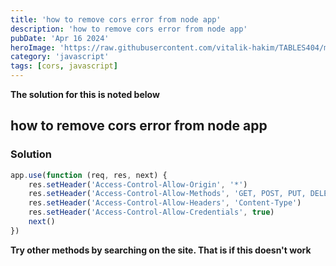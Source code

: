 ```yaml
---
title: 'how to remove cors error from node app'
description: 'how to remove cors error from node app'
pubDate: 'Apr 16 2024'
heroImage: 'https://raw.githubusercontent.com/vitalik-hakim/TABLES404/main/error_b/JavaScript.png'
category: 'javascript'
tags: [cors, javascript]
---
```


**The solution for this is noted below**

## how to remove cors error from node app

### Solution

```javascript
app.use(function (req, res, next) {
	res.setHeader('Access-Control-Allow-Origin', '*')
	res.setHeader('Access-Control-Allow-Methods', 'GET, POST, PUT, DELETE')
	res.setHeader('Access-Control-Allow-Headers', 'Content-Type')
	res.setHeader('Access-Control-Allow-Credentials', true)
	next()
})
```

**Try other methods by searching on the site. That is if this doesn't work**
